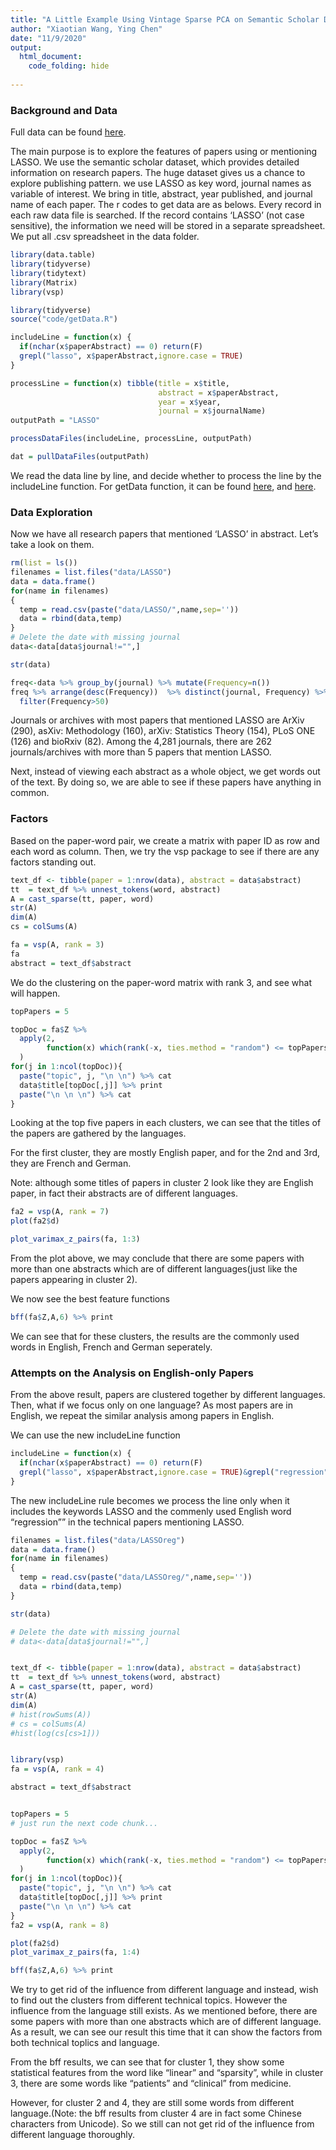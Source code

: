 ```yaml
---
title: "A Little Example Using Vintage Sparse PCA on Semantic Scholar Dataset"
author: "Xiaotian Wang, Ying Chen"
date: "11/9/2020"
output: 
  html_document:
    code_folding: hide
  
---
```


### Background and Data


Full data can be found [here](http://s2-public-api-prod.us-west-2.elasticbeanstalk.com/corpus/).

The main purpose is to explore the features of papers using or mentioning LASSO. We use the semantic scholar dataset, which provides detailed information on research papers. The huge dataset gives us a chance to explore publishing pattern. we use LASSO as key word, journal names as variable of interest. We bring in title, abstract, year published, and journal name of each paper. The r codes to get data are as belows. Every record in each raw data file is searched. If the record contains 'LASSO' (not case sensitive), the information we need will be stored in a separate spreadsheet. We put all .csv spreadsheet in the data folder.  

```r
library(data.table)
library(tidyverse)
library(tidytext)
library(Matrix)
library(vsp)
```


```r
library(tidyverse)
source("code/getData.R")

includeLine = function(x) {
  if(nchar(x$paperAbstract) == 0) return(F) 
  grepl("lasso", x$paperAbstract,ignore.case = TRUE)
}

processLine = function(x) tibble(title = x$title, 
                                 abstract = x$paperAbstract,
                                 year = x$year,
                                 journal = x$journalName)
outputPath = "LASSO"

processDataFiles(includeLine, processLine, outputPath)

dat = pullDataFiles(outputPath)
```


We read the data line by line, and decide whether to process the line by the includeLine function. 
For getData function, it can be found [here](./getData.R), and [here](./getLine.R).


### Data Exploration
Now we have all research papers that mentioned 'LASSO' in abstract. Let's take a look on them.

```r
rm(list = ls())
filenames = list.files("data/LASSO")
data = data.frame()
for(name in filenames)
{
  temp = read.csv(paste("data/LASSO/",name,sep=''))
  data = rbind(data,temp)
}
# Delete the date with missing journal
data<-data[data$journal!="",]

str(data)

freq<-data %>% group_by(journal) %>% mutate(Frequency=n())
freq %>% arrange(desc(Frequency))  %>% distinct(journal, Frequency) %>% 
  filter(Frequency>50)

```
Journals or archives with most papers that mentioned LASSO are ArXiv (290), asXiv: Methodology (160), arXiv: Statistics Theory (154), PLoS ONE (126) and bioRxiv (82). Among the 4,281 journals, there are 262 journals/archives with more than 5 papers that mention LASSO.  

Next, instead of viewing each abstract as a whole object, we get words out of the text. By doing so, we are able to see if these papers have anything in common. 


### Factors
Based on the paper-word pair, we create a matrix with paper ID as row and each word as column. Then, we try the vsp package to see if there are any factors standing out.
```r
text_df <- tibble(paper = 1:nrow(data), abstract = data$abstract)
tt  = text_df %>% unnest_tokens(word, abstract)
A = cast_sparse(tt, paper, word)
str(A)
dim(A)
cs = colSums(A)

fa = vsp(A, rank = 3)
fa
abstract = text_df$abstract

```

We do the clustering on the paper-word matrix with rank 3, and see what will happen.

```r
topPapers = 5

topDoc = fa$Z %>% 
  apply(2,
        function(x) which(rank(-x, ties.method = "random") <= topPapers)
  )
for(j in 1:ncol(topDoc)){
  paste("topic", j, "\n \n") %>% cat
  data$title[topDoc[,j]] %>% print
  paste("\n \n \n") %>% cat
}
```

Looking at the top five papers in each clusters, we can see that the titles of the papers are gathered by the languages.

For the first cluster, they are mostly English paper, and for the 2nd and 3rd, they are French and German.

Note: although some titles of papers in cluster 2 look like they are English paper, in fact their abstracts are of different languages.

```r
fa2 = vsp(A, rank = 7)
plot(fa2$d)
```

```r
plot_varimax_z_pairs(fa, 1:3)
```

From the plot above, we may conclude that there are some papers with more than one abstracts which are of different languages(just like the papers appearing in cluster 2).

We now see the best feature functions

```r
bff(fa$Z,A,6) %>% print
```

We can see that for these clusters, the results are the commonly used words in English, French and German seperately.


### Attempts on the Analysis on English-only Papers

From the above result, papers are clustered together by different languages. Then, what if we focus only on one language? As most papers are in English, we repeat the similar analysis among papers in English.

We can use the new includeLine function
```r
includeLine = function(x) {
  if(nchar(x$paperAbstract) == 0) return(F) 
  grepl("lasso", x$paperAbstract,ignore.case = TRUE)&grepl("regression", x$paperAbstract,ignore.case = TRUE)
}
```

The new includeLine rule becomes we process the line only when it includes the keywords LASSO and the commenly used English word "regression"" in the technical papers mentioning LASSO.

```r
filenames = list.files("data/LASSOreg")
data = data.frame()
for(name in filenames)
{
  temp = read.csv(paste("data/LASSOreg/",name,sep=''))
  data = rbind(data,temp)
}

str(data)

# Delete the date with missing journal
# data<-data[data$journal!="",]


text_df <- tibble(paper = 1:nrow(data), abstract = data$abstract)
tt  = text_df %>% unnest_tokens(word, abstract)
A = cast_sparse(tt, paper, word)
str(A)
dim(A)
# hist(rowSums(A))
# cs = colSums(A)
#hist(log(cs[cs>1]))


library(vsp)
fa = vsp(A, rank = 4)

abstract = text_df$abstract


topPapers = 5
# just run the next code chunk...

topDoc = fa$Z %>% 
  apply(2,
        function(x) which(rank(-x, ties.method = "random") <= topPapers)
  )
for(j in 1:ncol(topDoc)){
  paste("topic", j, "\n \n") %>% cat
  data$title[topDoc[,j]] %>% print
  paste("\n \n \n") %>% cat
}
fa2 = vsp(A, rank = 8)

plot(fa2$d)
plot_varimax_z_pairs(fa, 1:4)

bff(fa$Z,A,6) %>% print
```

We try to get rid of the influence from different language and instead, wish to find out the clusters from different technical topics. However the influence from the language still exists. As we mentioned before, there are some papers with more than one abstracts which are of different language. As a result, we can see our result this time that it can show the factors from both technical toplics and language.

From the bff results, we can see that for cluster 1, they show some statistical features from the word like "linear" and "sparsity", while in cluster 3, there are some words like "patients" and "clinical" from medicine.

However, for cluster 2 and 4, they are still some words from different language.(Note: the bff results from cluster 4 are in fact some Chinese characters from Unicode). So we still can not get rid of the influence from different language thoroughly.



